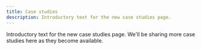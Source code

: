 ```yaml
---
title: Case studies
description: Introductory text for the new case studies page.
---
```


<PageDescription>

Introductory text for the new case studies page. We'll be sharing more case
studies here as they become available.

</PageDescription>
